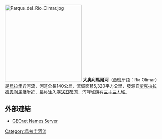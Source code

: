 [[File:Parque_del_Río_Olimar.jpg|250px]]
'''大奧利馬爾河'''（西班牙語：Río Olimar）是[[烏拉圭|烏拉圭]]的河流，河道全長140公里，流域面積5,320平方公里，發源自[[聖克拉拉德奧利馬爾|聖克拉拉德奧利馬爾]]附近，最終注入[[塞沃亞蒂河|塞沃亞蒂河]]，河畔城鎮有[[三十三人城|三十三人城]]。

==外部連結==
*[http://earth-info.nga.mil/gns/html/index.html  GEOnet Names Server] {{Wayback|url=http://earth-info.nga.mil/gns/html/index.html |date=20200410113457 }}

{{coord|33|16|49|S|53|52|04|W|region:UY-TT_type:waterbody_source:kolossus-dewiki|display=title}}
{{Uruguay-geo-stub}}
[[Category:烏拉圭河流|Category:烏拉圭河流]]